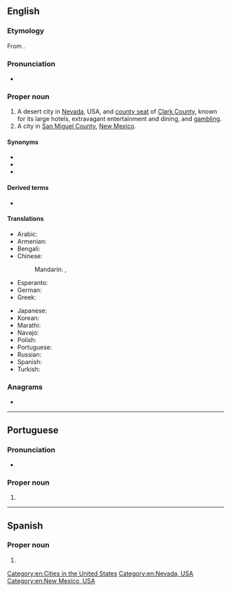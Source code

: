 ==English==
{{wikipedia}}

===Etymology===
From {{etyl|es|en}} {{m|es|las}} {{m|es|vegas||the fertile meadows}}.

===Pronunciation===
* {{IPA|en|/lɑs ˈveɪɡəs/}}

===Proper noun===
{{en-proper noun|head=Las Vegas}}

# A desert city in [[Nevada]], USA, and [[county seat]] of [[Clark County]], known for its large hotels, extravagant entertainment and dining, and [[gambling]].
# A city in [[San Miguel County]], [[New Mexico]].

====Synonyms====
* {{l|en|Vegas}}
* {{l|en|Sin City}}
* {{l|en|The Strip}}

====Derived terms====
* {{l|en|Las Vegan}}

====Translations====
{{trans-top|city}}
* Arabic: {{t|ar|لَاس فِيغَاس|m|tr=las fīḡas}}
* Armenian: {{t+|hy|Լաս Վեգաս}}
* Bengali: {{t|bn|লাস ভেগাস|tr=Las Bhegas|sc=Beng}}
* Chinese:
*: Mandarin: {{t+|cmn|拉斯維加斯|sc=Hani}}, {{t+|cmn|拉斯维加斯|tr=Lāsīwéijiāsī|sc=Hani}}
* Esperanto: {{t|eo|Lasvegaso}}
* German: {{t+|de|Las Vegas|n}}
* Greek: {{t+|el|Λας Βέγκας|n}}
{{trans-mid}}
* Japanese: {{t|ja|ラスベガス|tr=Rasubegasu}}
* Korean: {{t|ko|라스베이거스|tr=Laseubeigeoseu}}
* Marathi: {{t|mr|लास व्हेगस|n|tr=lāsa vhegāsa|sc=Deva}}
* Navajo: {{t|nv|Naʼazhǫǫsh Hatsoh}}
* Polish: {{t+|pl|Las Vegas|n}}
* Portuguese: {{t|pt|Las Vegas|f}}
* Russian: {{t+|ru|Лас-Ве́гас|m}}
* Spanish: {{t+|es|Las Vegas|f|p}}
* Turkish: {{t|tr|Las Vegas}}
{{trans-bottom}}

===Anagrams===
* {{anagrams|en|a=aaeglssv|salvages}}

[[Category:en:Cities in the United States]]
[[Category:en:Nevada, USA]]
[[Category:en:New Mexico, USA]]

----

==Portuguese==

===Pronunciation===
* {{a|Brazil}} {{IPA|pt|/laz ˈvɛ.ɡɐs/}}

===Proper noun===
{{pt-proper noun|f}}

# {{place|pt|city|s/Nevada|c/United States|t1=Las Vegas}}

----

==Spanish==

===Proper noun===
{{es-proper noun|f}}

# {{place|es|city|s/Nevada|c/United States|t1=Las Vegas}}